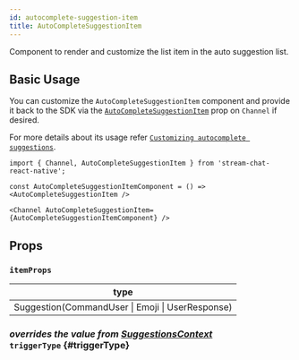 ```yaml
---
id: autocomplete-suggestion-item
title: AutoCompleteSuggestionItem
---
```



Component to render and customize the list item in the auto suggestion list.

## Basic Usage

You can customize the `AutoCompleteSuggestionItem` component and provide it back to the SDK via the [`AutoCompleteSuggestionItem`](../core-components/channel.mdx#AutoCompleteSuggestionItem) prop on `Channel` if desired.

For more details about its usage refer [`Customizing autocomplete suggestions`](../guides/auto_complete_suggestion_list_customizations.mdx).

```tsx
import { Channel, AutoCompleteSuggestionItem } from 'stream-chat-react-native';

const AutoCompleteSuggestionItemComponent = () => <AutoCompleteSuggestionItem />

<Channel AutoCompleteSuggestionItem={AutoCompleteSuggestionItemComponent} />
```

## Props

### `itemProps`

| type                                             |
| ------------------------------------------------ |
| Suggestion(CommandUser \| Emoji \| UserResponse) |

### <div class="label description">_overrides the value from [SuggestionsContext](../contexts/suggestions_context.mdx#triggertype)_</div> `triggerType` \{#triggerType}

<TriggerType />
